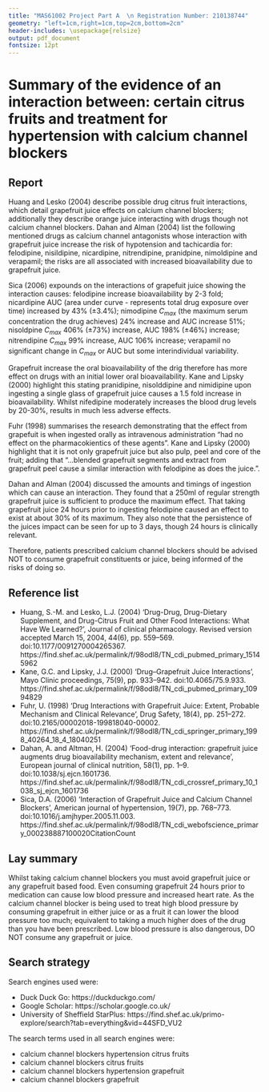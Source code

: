 ```yaml
---
title: "MAS61002 Project Part A  \n Registration Number: 210138744"
geometry: "left=1cm,right=1cm,top=2cm,bottom=2cm"
header-includes: \usepackage{relsize}
output: pdf_document
fontsize: 12pt
---
```



# Summary of the evidence of an interaction between: certain citrus fruits and treatment for hypertension with calcium channel blockers

## Report
Huang and Lesko (2004) describe possible drug citrus fruit interactions, which detail grapefruit juice effects on calcium channel blockers; additionally they describe orange juice interacting with drugs though not calcium channel blockers.  Dahan and Alman (2004) list the following mentioned drugs as calcium channel antagonists whose interaction with grapefruit juice increase the risk of hypotension and tachicardia for: felodipine, nisildipine, nicardipine, nitrendipine, pranidpine, nimoldipine and verapamil; the risks are all associated with increased bioavailability due to grapefruit juice.

Sica (2006) expounds on the interactions of grapefuit juice showing the interaction causes: felodipine increase bioavailability by 2-3 fold; nicardipine AUC (area under curve - represents total drug exposure over time) increased by 43% ($\pm 3.4\%$); nimodipine $C_{max}$ (the maximum serum concentration the drug achieves) 24% increase and AUC increase 51%; nisoldpine $C_{max}$ 406% ($\pm 73\%$) increase, AUC 198% ($\pm 46\%$) increase; nitrendipine  $C_{max}$ 99%  increase, AUC 106% increase; verapamil no significant change in $C_{max}$ or AUC but some interindividual variability.

Grapefruit increase the oral bioavailability of the drig therefore has more effect on drugs with an initial lower oral bioavailability. Kane and Lipsky (2000) highlight this stating pranidipine, nisolddipine and nimidipine upon ingesting a single glass of grapefruit juice causes a 1.5 fold increase in bioavailability.  Whilst nifedipine moderately increases the blood drug levels by 20-30%, results in much less adverse effects.

Fuhr (1998) summarises the research demonstrating that the effect from grapefuit is when ingested orally as intravenous administration "had no effect on the pharmacokientics of these agents". Kane and Lipsky (2000) highlight that it is not only grapefruit juice but also pulp, peel and core of the fruit; adding that "...blended grapefruit segments and extract from grapefruit peel cause a similar interaction with felodipine as does the juice.".

Dahan and Alman (2004) discussed the amounts and timings of ingestion which can cause an interaction.  They found that a 250ml of regular strength grapefruit juice is sufficient to produce the maximum effect.  That taking grapefruit juice 24 hours prior to ingesting felodipine caused an effect to exist at about 30% of its maximum.  They also note that the persistence of the juices impact can be seen for up to 3 days, though 24 hours is clinically relevant.

Therefore, patients prescribed calcium channel blockers should be advised NOT to consume grapefruit constituents or juice, being informed of the risks of doing so.

\newpage

## Reference list

* Huang, S.-M. and Lesko, L.J. (2004) ‘Drug-Drug, Drug-Dietary Supplement, and Drug-Citrus Fruit and Other Food Interactions: What Have We Learned?’, Journal of clinical pharmacology. Revised version accepted March 15, 2004, 44(6), pp. 559–569. doi:10.1177/0091270004265367. https://find.shef.ac.uk/permalink/f/98odl8/TN_cdi_pubmed_primary_15145962
* Kane, G.C. and Lipsky, J.J. (2000) ‘Drug–Grapefruit Juice Interactions’, Mayo Clinic proceedings, 75(9), pp. 933–942. doi:10.4065/75.9.933. https://find.shef.ac.uk/permalink/f/98odl8/TN_cdi_pubmed_primary_10994829
* Fuhr, U. (1998) ‘Drug Interactions with Grapefruit Juice: Extent, Probable Mechanism and Clinical Relevance’, Drug Safety, 18(4), pp. 251–272. doi:10.2165/00002018-199818040-00002. https://find.shef.ac.uk/permalink/f/98odl8/TN_cdi_springer_primary_1998_40264_18_4_18040251
* Dahan, A. and Altman, H. (2004) ‘Food-drug interaction: grapefruit juice augments drug bioavailability mechanism, extent and relevance’, European journal of clinical nutrition, 58(1), pp. 1–9. doi:10.1038/sj.ejcn.1601736. https://find.shef.ac.uk/permalink/f/98odl8/TN_cdi_crossref_primary_10_1038_sj_ejcn_1601736
* Sica, D.A. (2006) ‘Interaction of Grapefruit Juice and Calcium Channel Blockers’, American journal of hypertension, 19(7), pp. 768–773. doi:10.1016/j.amjhyper.2005.11.003. https://find.shef.ac.uk/permalink/f/98odl8/TN_cdi_webofscience_primary_000238887100020CitationCount

## Lay summary
Whilst taking calcium channel blockers you must avoid grapefruit juice or any grapefruit based food.  Even consuming grapefruit 24 hours prior to medication can cause low blood pressure and increased heart rate.  As the calcium channel blocker is being used to treat high blood pressure by consuming grapefruit in either juice or as a fruit it can lower the blood pressure too much; equivalent to taking a much higher does of the drug than you have been prescribed.  Low blood pressure is also dangerous, DO NOT consume any grapefruit or juice.

## Search strategy
Search engines used were:

* Duck Duck Go: https://duckduckgo.com/
* Google Scholar: https://scholar.google.co.uk/
* University of Sheffield StarPlus: https://find.shef.ac.uk/primo-explore/search?tab=everything&vid=44SFD_VU2

The search terms used in all search engines were:

* calcium channel blockers hypertension citrus fruits
* calcium channel blockers citrus fruits
* calcium channel blockers hypertension grapefruit
* calcium channel blockers grapefruit
